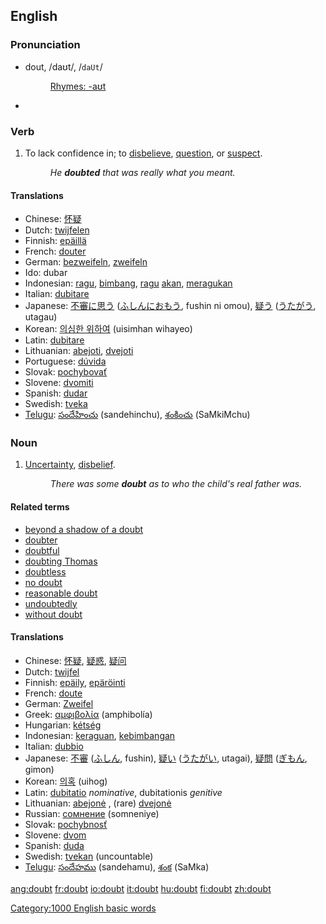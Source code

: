 ==English==

{{rank|hard|ask|question|410|doubt|around|black|lady}}

===Pronunciation===
*dout, /daʊt/, /<tt>daUt</tt>/
*:[[Rhymes:English:-aʊt|Rhymes: -aʊt]]
*{{audio|en-us-doubt.ogg|Audio (US)}}

===Verb===
{{en-infl-reg-consonant|doubt||}}

# To lack confidence in; to [[disbelieve]], [[question]], or [[suspect]].
#:''He '''doubted''' that was really what you meant.''

====Translations====
*Chinese: [[怀疑]]
*Dutch: [[twijfelen]]
*Finnish: [[epäillä]]
*French: [[douter]]
*German: [[bezweifeln]], [[zweifeln]]
*Ido: dubar
*Indonesian: [[ragu]], [[bimbang]], [[ragu]] [[akan]], [[ragu|meragukan]]
*Italian: [[dubitare]]
*Japanese: [[不審]]に[[思う]] ([[ふしん]]に[[おもう]], fushin ni omou), [[疑う]] ([[うたがう]], utagau)
*Korean: [[의심한 위하여]] (uisimhan wihayeo)
*Latin: [[dubitare]]
*Lithuanian: [[abejoti]], [[dvejoti]]
*Portuguese: [[dúvida]]
*Slovak: [[pochybovať]]
*Slovene: [[dvomiti]]
*Spanish: [[dudar]]
*Swedish: [[tveka]]
*[[Telugu]]: [[సందేహించు]] (sandehinchu), [[శంకించు]] (SaMkiMchu)

===Noun===
{{en-noun-reg}} 

# [[uncertainty|Uncertainty]], [[disbelief]].
#:''There was some '''doubt''' as to who the child's real father was.''

====Related terms====
*[[beyond a shadow of a doubt]]
*[[doubter]]
*[[doubtful]]
*[[doubting Thomas]]
*[[doubtless]]
*[[no doubt]]
*[[reasonable doubt]]
*[[undoubtedly]]
*[[without doubt]]

====Translations====
*Chinese: [[怀疑]], [[疑惑]], [[疑问]]
*Dutch: [[twijfel]] {{f}}
*Finnish: [[epäily]], [[epäröinti]]
*French: [[doute]] {{f}}
*German: [[Zweifel]]
*Greek: [[αμφιβολία]] (amphibolía)
*Hungarian: [[kétség]]
*Indonesian: [[ragu|keraguan]], [[bimbang|kebimbangan]]
*Italian: [[dubbio]] {{m}}
*Japanese: [[不審]] ([[ふしん]], fushin), [[疑い]] ([[うたがい]], utagai), [[疑問]] ([[ぎもん]], gimon)
*Korean: [[의혹]] (uihog)
*Latin: [[dubitatio]] ''nominative'', dubitationis ''genitive''
*Lithuanian: [[abejonė]] {{f}},  (rare) [[dvejonė]] {{f}}
*Russian: [[сомнение]] (somneniye)
*Slovak: [[pochybnosť]] {{f}}
*Slovene: [[dvom]] {{m}}
*Spanish: [[duda]] {{f}}
*Swedish: [[tvekan]] (uncountable)
*[[Telugu]]: [[సందేహము]] (sandehamu), [[శంక]] (SaMka)
[[Category:1000 English basic words]]

[[ang:doubt]]
[[fr:doubt]]
[[io:doubt]]
[[it:doubt]]
[[hu:doubt]]
[[fi:doubt]]
[[zh:doubt]]